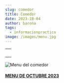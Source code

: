 ```yaml
---
slug: comedor
title: Comedor
date: 2023-10-04
author: barona
tags:
  - informacionpractica
image: /images/menu.jpg
---
```

| |
| :-: |
|  &nbsp; | 

![Menu del comedor](/images/menu.jpg "Menu mensual del comedor")

#### [M﻿ENU DE OCTUBRE 2023](docs/MENU_OCTUBRE_2023.pdf)

